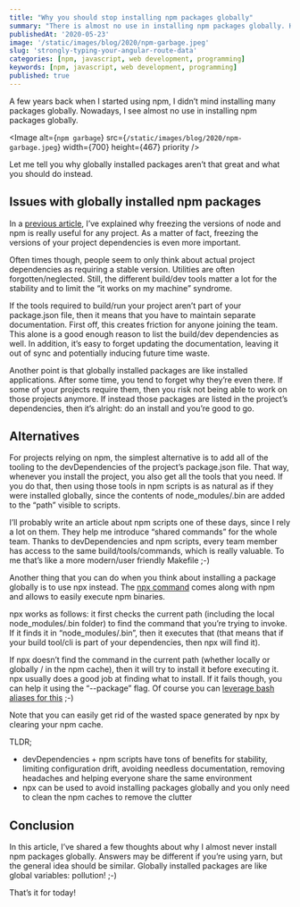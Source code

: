 ```yaml
---
title: "Why you should stop installing npm packages globally"
summary: "There is almost no use in installing npm packages globally. Here's why"
publishedAt: '2020-05-23'
image: '/static/images/blog/2020/npm-garbage.jpeg'
slug: 'strongly-typing-your-angular-route-data'
categories: [npm, javascript, web development, programming]
keywords: [npm, javascript, web development, programming]
published: true
---
```


A few years back when I started using npm, I didn’t mind installing many packages globally. Nowadays, I see almost no use in installing npm packages globally.

<Image
  alt={`npm garbage`}
  src={`/static/images/blog/2020/npm-garbage.jpeg`}
  width={700}
  height={467}
  priority
/>

Let me tell you why globally installed packages aren’t that great and what you should do instead.

## Issues with globally installed npm packages

In a [previous article](https://medium.com/@dSebastien/why-and-how-to-use-stable-node-and-npm-versions-across-your-project-team-a4886f51a96c), I’ve explained why freezing the versions of node and npm is really useful for any project. As a matter of fact, freezing the versions of your project dependencies is even more important.

Often times though, people seem to only think about actual project dependencies as requiring a stable version. Utilities are often forgotten/neglected. Still, the different build/dev tools matter a lot for the stability and to limit the “it works on my machine” syndrome.

If the tools required to build/run your project aren’t part of your package.json file, then it means that you have to maintain separate documentation. First off, this creates friction for anyone joining the team. This alone is a good enough reason to list the build/dev dependencies as well. In addition, it’s easy to forget updating the documentation, leaving it out of sync and potentially inducing future time waste.

Another point is that globally installed packages are like installed applications. After some time, you tend to forget why they’re even there. If some of your projects require them, then you risk not being able to work on those projects anymore. If instead those packages are listed in the project’s dependencies, then it’s alright: do an install and you’re good to go.

## Alternatives

For projects relying on npm, the simplest alternative is to add all of the tooling to the devDependencies of the project’s package.json file. That way, whenever you install the project, you also get all the tools that you need. If you do that, then using those tools in npm scripts is as natural as if they were installed globally, since the contents of node\_modules/.bin are added to the “path” visible to scripts.

I’ll probably write an article about npm scripts one of these days, since I rely a lot on them. They help me introduce “shared commands” for the whole team. Thanks to devDependencies and npm scripts, every team member has access to the same build/tools/commands, which is really valuable. To me that’s like a more modern/user friendly Makefile ;-)

Another thing that you can do when you think about installing a package globally is to use npx instead. The [npx command](https://www.npmjs.com/package/npx) comes along with npm and allows to easily execute npm binaries.

npx works as follows: it first checks the current path (including the local node\_modules/.bin folder) to find the command that you’re trying to invoke. If it finds it in “node\_modules/.bin”, then it executes that (that means that if your build tool/cli is part of your dependencies, then npx will find it).

If npx doesn’t find the command in the current path (whether locally or globally / in the npm cache), then it will try to install it before executing it. npx usually does a good job at finding what to install. If it fails though, you can help it using the “--package” flag. Of course you can [leverage bash aliases for this](https://itnext.io/bash-aliases-are-awesome-8a76aecc96ab?source=your_stories_page---------------------------) ;-)

Note that you can easily get rid of the wasted space generated by npx by clearing your npm cache.

TLDR;

* devDependencies + npm scripts have tons of benefits for stability, limiting configuration drift, avoiding needless documentation, removing headaches and helping everyone share the same environment
* npx can be used to avoid installing packages globally and you only need to clean the npm caches to remove the clutter

## Conclusion

In this article, I’ve shared a few thoughts about why I almost never install npm packages globally. Answers may be different if you’re using yarn, but the general idea should be similar. Globally installed packages are like global variables: pollution! ;-)

That’s it for today!

<BlogPostSignature />
